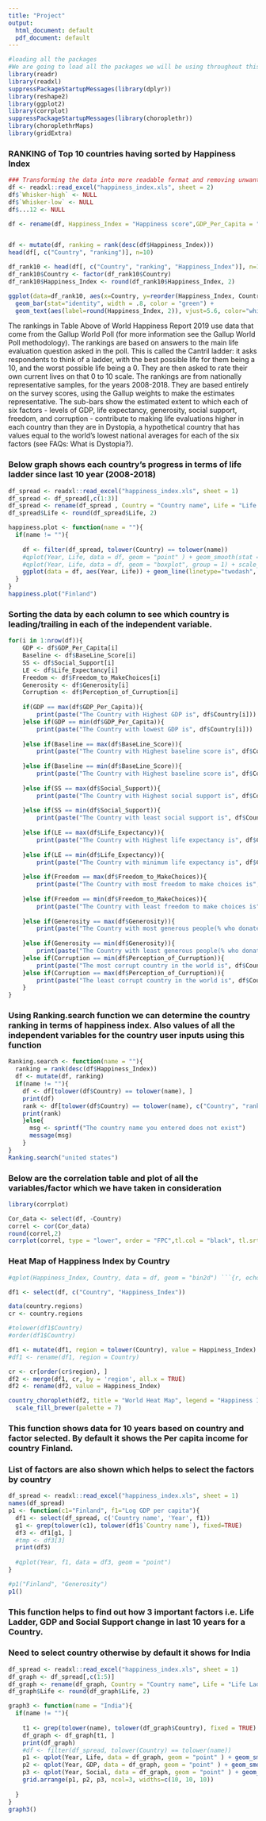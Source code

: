 ```yaml
---
title: "Project"
output:
  html_document: default
  pdf_document: default
---
```


```r
#loading all the packages
#We are going to load all the packages we will be using throughout this project.
library(readr)
library(readxl)
suppressPackageStartupMessages(library(dplyr))
library(reshape2)
library(ggplot2)
library(corrplot)
suppressPackageStartupMessages(library(choroplethr))
library(choroplethrMaps)
library(gridExtra)

```
### RANKING of Top 10 countries having sorted by Happiness Index

```r
### Transforming the data into more readable format and removing unwanted columns and renaming the columns to more meaningful names.
df <- readxl::read_excel("happiness_index.xls", sheet = 2)
df$`Whisker-high` <- NULL
df$`Whisker-low` <- NULL
df$...12 <- NULL

df <- rename(df, Happiness_Index = "Happiness score",GDP_Per_Capita = "Explained by: GDP per capita",BaseLine_Score = "Dystopia (1.88) + residual", Social_Support = "Explained by: Social support", Life_Expectancy = "Explained by: Healthy life expectancy", Freedom_to_MakeChoices = "Explained by: Freedom to make life choices", Generosity = "Explained by: Generosity", Perception_of_Curruption = "Explained by: Perceptions of corruption")


df <- mutate(df, ranking = rank(desc(df$Happiness_Index)))
head(df[, c("Country", "ranking")], n=10)

df_rank10 <- head(df[, c("Country", "ranking", "Happiness_Index")], n=10)
df_rank10$Country <- factor(df_rank10$Country)
df_rank10$Happiness_Index <- round(df_rank10$Happiness_Index, 2)

ggplot(data=df_rank10, aes(x=Country, y=reorder(Happiness_Index, Country), fill = ranking)) +
  geom_bar(stat="identity", width = .8, color = "green") + 
  geom_text(aes(label=round(Happiness_Index, 2)), vjust=5.6, color="white", size=3.3) + ylab("Happiness Score")

```

The rankings in Table Above of World Happiness Report 2019 use data that come from the Gallup World Poll (for more information see the Gallup World Poll methodology). The rankings are based on answers to the main life evaluation question asked in the poll. This is called the Cantril ladder: it asks respondents to think of a ladder, with the best possible life for them being a 10, and the worst possible life being a 0. They are then asked to rate their own current lives on that 0 to 10 scale. The rankings are from nationally representative samples, for the years 2008-2018. They are based entirely on the survey scores, using the Gallup weights to make the estimates representative. The sub-bars show the estimated extent to which each of six factors - levels of GDP, life expectancy, generosity, social support, freedom, and corruption - contribute to making life evaluations higher in each country than they are in Dystopia, a hypothetical country that has values equal to the world’s lowest national averages for each of the six factors (see FAQs: What is Dystopia?). 

### Below graph shows each country's progress in terms of life ladder since last 10 year (2008-2018)

```r
df_spread <- readxl::read_excel("happiness_index.xls", sheet = 1)
df_spread <- df_spread[,c(1:3)]
df_spread <- rename(df_spread , Country = "Country name", Life = "Life Ladder")
df_spread$Life <- round(df_spread$Life, 2)

happiness.plot <- function(name = ""){
  if(name != ""){
    
    df <- filter(df_spread, tolower(Country) == tolower(name))
    #qplot(Year, Life, data = df, geom = "point" ) + geom_smooth(stat = 'smooth', color = 'Blue', method = 'gam', formula = y ~ s(x, bs = "cs"))
    #qplot(Year, Life, data = df, geom = "boxplot", group = 1) + scale_x_continuous(breaks=seq(2008, 2010, 2018))
    ggplot(data = df, aes(Year, Life)) + geom_line(linetype="twodash", color="indianred4", size=2) +      scale_x_continuous(breaks=seq(2005, 2018, 1)) + ylab("Life Ladder")
  }
}
happiness.plot("Finland")

```

### Sorting the data by each column to see which country is leading/trailing in each of the independent variable.
```r

for(i in 1:nrow(df)){
    GDP <- df$GDP_Per_Capita[i]
    Baseline <- df$BaseLine_Score[i]
    SS <- df$Social_Support[i]
    LE <- df$Life_Expectancy[i]
    Freedom <- df$Freedom_to_MakeChoices[i]
    Generosity <- df$Generosity[i]
    Corruption <- df$Perception_of_Curruption[i]
    
    if(GDP == max(df$GDP_Per_Capita)){
        print(paste("The Country with Highest GDP is", df$Country[i]))
    }else if(GDP == min(df$GDP_Per_Capita)){
        print(paste("The Country with lowest GDP is", df$Country[i]))
      
    }else if(Baseline == max(df$BaseLine_Score)){
        print(paste("The Country with Highest baseline score is", df$Country[i]))
      
    }else if(Baseline == min(df$BaseLine_Score)){
        print(paste("The Country with Highest baseline score is", df$Country[i]))
      
    }else if(SS == max(df$Social_Support)){
        print(paste("The Country with Highest social support is", df$Country[i]))
      
    }else if(SS == min(df$Social_Support)){
        print(paste("The Country with least social support is", df$Country[i]))
      
    }else if(LE == max(df$Life_Expectancy)){
        print(paste("The Country with Highest life expectancy is", df$Country[i]))
      
    }else if(LE == min(df$Life_Expectancy)){
        print(paste("The Country with minimum life expectancy is", df$Country[i]))
    
    }else if(Freedom == max(df$Freedom_to_MakeChoices)){
        print(paste("The Country with most freedom to make choices is", df$Country[i]))
      
    }else if(Freedom == min(df$Freedom_to_MakeChoices)){
        print(paste("The Country with least freedom to make choices is", df$Country[i]))
      
    }else if(Generosity == max(df$Generosity)){
        print(paste("The Country with most generous people(% who donated to charity) is", df$Country[i]))
      
    }else if(Generosity == min(df$Generosity)){
        print(paste("The Country with least generous people(% who donated to charity) is", df$Country[i]))
    }else if(Corruption == min(df$Perception_of_Curruption)){
        print(paste("The most corrupt country in the world is", df$Country[i]))
    }else if(Corruption == max(df$Perception_of_Curruption)){
        print(paste("The least corrupt country in the world is", df$Country[i]))
    }
}

```

### Using Ranking.search function we can determine the country ranking in terms of happiness index. Also values of all the independent variables for the country user inputs using this function
```r

Ranking.search <- function(name = ""){
  ranking = rank(desc(df$Happiness_Index))
  df <- mutate(df, ranking)
  if(name != ""){
    df <- df[tolower(df$Country) == tolower(name), ]
    print(df)
    rank <- df[tolower(df$Country) == tolower(name), c("Country", "ranking")]
    print(rank)
    }else{
      msg <- sprintf("The country name you entered does not exist")
      message(msg)
    }
}
Ranking.search("united states")

```

### Below are the correlation table and plot of all the variables/factor which we have taken in consideration

```r

library(corrplot)

Cor_data <- select(df, -Country)
correl <- cor(Cor_data)
round(correl,2)
corrplot(correl, type = "lower", order = "FPC",tl.col = "black", tl.srt = 45)

```


### Heat Map of Happiness Index by Country

```r

#qplot(Happiness_Index, Country, data = df, geom = "bin2d") ```{r, echo=FALSE, fig.height = 20, fig.width = 8}

df1 <- select(df, c("Country", "Happiness_Index"))

data(country.regions)
cr <- country.regions

#tolower(df1$Country)
#order(df1$Country)

df1 <- mutate(df1, region = tolower(Country), value = Happiness_Index)
#df1 <- rename(df1, region = Country)

cr <- cr[order(cr$region), ]
df2 <- merge(df1, cr, by = 'region', all.x = TRUE)
df2 <- rename(df2, value = Happiness_Index)

country_choropleth(df2, title = "World Heat Map", legend = "Happiness Index") +
  scale_fill_brewer(palette = 7) 

```

### This function shows data for 10 years based on country and factor selected. By default it shows the Per capita income for country Finland.
### List of factors are also shown which helps to select the factors by country

``` r
df_spread <- readxl::read_excel("happiness_index.xls", sheet = 1)
names(df_spread)
p1 <- function(c1="Finland", f1="Log GDP per capita"){
  df1 <- select(df_spread, c('Country name', 'Year', f1))
  g1 <- grep(tolower(c1), tolower(df1$`Country name`), fixed=TRUE)
  df3 <- df1[g1, ]
  #tmp <- df3[3]
  print(df3)
  
  #qplot(Year, f1, data = df3, geom = "point")
}

#p1("Finland", "Generosity")
p1()
```


### This function helps to find out how 3 important factors i.e. Life Ladder, GDP and Social Support change in last 10 years for a Country. 
### Need to select country otherwise by default it shows for India

``` r
df_spread <- readxl::read_excel("happiness_index.xls", sheet = 1)
df_graph <- df_spread[,c(1:5)]
df_graph <- rename(df_graph, Country = "Country name", Life = "Life Ladder", GDP = "Log GDP per capita", Social = "Social support")
df_graph$Life <- round(df_graph$Life, 2)

graph3 <- function(name = "India"){
  if(name != ""){
    
    t1 <- grep(tolower(name), tolower(df_graph$Country), fixed = TRUE)
    df_graph <- df_graph[t1, ]
    print(df_graph)
    #df <- filter(df_spread, tolower(Country) == tolower(name))
    p1 <- qplot(Year, Life, data = df_graph, geom = "point" ) + geom_smooth(stat = 'smooth', color = 'Red', method = 'gam', formula = y ~ s(x, bs = "cs")) + scale_x_continuous(breaks=seq(2005, 2018, 2)) + ylab("Life Ladder")
    p2 <- qplot(Year, GDP, data = df_graph, geom = "point" ) + geom_smooth(stat = 'smooth', color = 'Green', method = 'gam', formula = y ~ s(x, bs = "cs")) + scale_x_continuous(breaks=seq(2005, 2018, 2)) + ylab("GDP per Capita")
    p3 <- qplot(Year, Social, data = df_graph, geom = "point" ) + geom_smooth(stat = 'smooth', color = 'Blue', method = 'gam', formula = y ~ s(x, bs = "cs")) + scale_x_continuous(breaks=seq(2005, 2018, 2)) + ylab("Social Support")
    grid.arrange(p1, p2, p3, ncol=3, widths=c(10, 10, 10))
    
  }
}
graph3()

```
